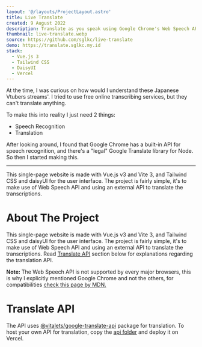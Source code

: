```yaml
---
layout: '@/layouts/ProjectLayout.astro'
title: Live Translate
created: 9 August 2022
description: Translate as you speak using Google Chrome's Web Speech API for speech recognition
thumbnail: live-translate.webp
source: https://github.com/sglkc/live-translate
demo: https://translate.sglkc.my.id
stack:
  - Vue.js 3
  - Tailwind CSS
  - DaisyUI
  - Vercel
---
```


At the time, I was curious on how would I understand these Japanese Vtubers
streams'. I tried to use free online transcribing services, but they can't
translate anything.

To make this into reality I just need 2 things:
- Speech Recognition
- Translation

After looking around, I found that Google Chrome has a built-in API for speech
recognition, and there's a "legal" Google Translate library for Node. So then I
started making this.

---

This single-page website is made with Vue.js v3 and Vite 3, and Tailwind CSS and daisyUI for the user interface.
The project is fairly simple, it's to make use of Web Speech API and using an external API to translate the transcriptions.

# About The Project

This single-page website is made with Vue.js v3 and Vite 3, and Tailwind CSS and daisyUI for the user interface.
The project is fairly simple, it's to make use of Web Speech API and using an external API to translate the transcriptions.
Read [Translate API](#translate-api) section below for explanations regarding the translation API.

<strong>Note: </strong> The Web Speech API is not supported by every major browsers, this is why I explicitly mentioned Google Chrome and not the others,
for compatibilities [check this page by MDN.](https://developer.mozilla.org/en-US/docs/Web/API/Web_Speech_API#browser_compatibility)

# Translate API

The API uses [@vitalets/google-translate-api](https://www.npmjs.com/package/@vitalets/google-translate-api) package for translation.
To host your own API for translation, copy the [api folder](/api) and deploy it on Vercel.
